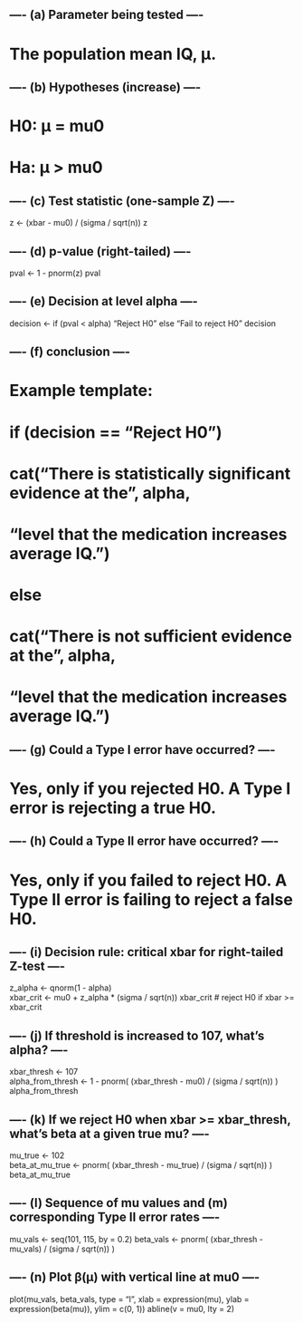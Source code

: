 ## ---- (a) Parameter being tested ----
# The population mean IQ, μ.

## ---- (b) Hypotheses (increase) ----
# H0: μ = mu0
# Ha: μ > mu0

## ---- (c) Test statistic (one-sample Z) ----
z <- (xbar - mu0) / (sigma / sqrt(n))
z

## ---- (d) p-value (right-tailed) ----
pval <- 1 - pnorm(z)
pval

## ---- (e) Decision at level alpha ----
decision <- if (pval < alpha) "Reject H0" else "Fail to reject H0"
decision

## ---- (f) conclusion ----
# Example template: 
# if (decision == "Reject H0") 
#   cat("There is statistically significant evidence at the", alpha, 
#       "level that the medication increases average IQ.\n")
# else 
#   cat("There is not sufficient evidence at the", alpha, 
#       "level that the medication increases average IQ.\n")

## ---- (g) Could a Type I error have occurred? ----
# Yes, only if you rejected H0. A Type I error is rejecting a true H0.

## ---- (h) Could a Type II error have occurred? ----
# Yes, only if you failed to reject H0. A Type II error is failing to reject a false H0.

## ---- (i) Decision rule: critical xbar for right-tailed Z-test ----
z_alpha <- qnorm(1 - alpha)           
xbar_crit <- mu0 + z_alpha * (sigma / sqrt(n))
xbar_crit  # reject H0 if xbar >= xbar_crit

## ---- (j) If threshold is increased to 107, what's alpha? ----
xbar_thresh <- 107                      
alpha_from_thresh <- 1 - pnorm( (xbar_thresh - mu0) / (sigma / sqrt(n)) )
alpha_from_thresh

## ---- (k) If we reject H0 when xbar >= xbar_thresh, what's beta at a given true mu? ----
mu_true <- 102  
beta_at_mu_true <- pnorm( (xbar_thresh - mu_true) / (sigma / sqrt(n)) )
beta_at_mu_true

## ---- (l) Sequence of mu values and (m) corresponding Type II error rates ----
mu_vals <- seq(101, 115, by = 0.2)
beta_vals <- pnorm( (xbar_thresh - mu_vals) / (sigma / sqrt(n)) )

## ---- (n) Plot β(μ) with vertical line at mu0 ----
plot(mu_vals, beta_vals, type = "l",
     xlab = expression(mu), ylab = expression(beta(mu)),
     ylim = c(0, 1))
abline(v = mu0, lty = 2)